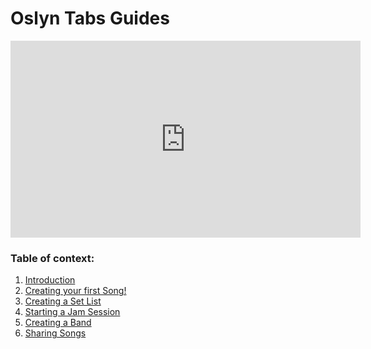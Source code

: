# Oslyn Tabs Guides

<div class="mx-auto" >
  <iframe width="560" height="315" src="https://www.youtube.com/embed/ngxsofQEqN4?si=5o7AgYizM8_SzUPK" title="YouTube video player" frameborder="0" allow="accelerometer; autoplay; clipboard-write; encrypted-media; gyroscope; picture-in-picture; web-share" allowfullscreen></iframe>
</div>
 
### Table of context:

1. [Introduction](/docs/introduction)
3. [Creating your first Song!](/docs/first-song)
4. [Creating a Set List](/docs/set-list)
5. [Starting a Jam Session](/docs/jam-session)
6. [Creating a Band](/docs/band)
7. [Sharing Songs](/docs/share-songs)